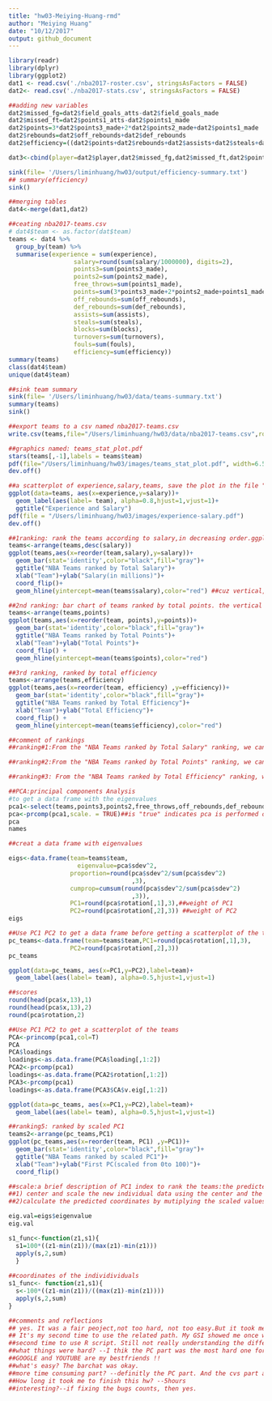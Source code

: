 ```yaml
---
title: "hw03-Meiying-Huang-rmd"
author: "Meiying Huang"
date: "10/12/2017"
output: github_document
---
```

```r
library(readr)
library(dplyr)
library(ggplot2)
dat1 <- read.csv('./nba2017-roster.csv', stringsAsFactors = FALSE)
dat2<- read.csv('./nba2017-stats.csv', stringsAsFactors = FALSE)
```

```r
##adding new variables
dat2$missed_fg=dat2$field_goals_atts-dat2$field_goals_made
dat2$missed_ft=dat2$points1_atts-dat2$points1_made
dat2$points=3*dat2$points3_made+2*dat2$points2_made+dat2$points1_made
dat2$rebounds=dat2$off_rebounds+dat2$def_rebounds
dat2$efficiency=((dat2$points+dat2$rebounds+dat2$assists+dat2$steals+dat2$blocks-dat2$missed_fg-dat2$missed_ft-dat2$turnover)/(dat2$games_played))

dat3<-cbind(player=dat2$player,dat2$missed_fg,dat2$missed_ft,dat2$points,dat2$rebounds,dat2$efficiency)

sink(file= '/Users/liminhuang/hw03/output/efficiency-summary.txt')
## summary(efficiency)
sink()
```

```r
##merging tables
dat4<-merge(dat1,dat2)
```

```r
##ceating nba2017-teams.csv
# dat4$team <- as.factor(dat$team)
teams <- dat4 %>% 
  group_by(team) %>%
  summarise(experience = sum(experience),
                  salary=round(sum(salary/1000000), digits=2),
                  points3=sum(points3_made),
                  points2=sum(points2_made),
                  free_throws=sum(points1_made),
                  points=sum(3*points3_made+2*points2_made+points1_made),
                  off_rebounds=sum(off_rebounds),
                  def_rebounds=sum(def_rebounds),
                  assists=sum(assists),
                  steals=sum(steals),
                  blocks=sum(blocks),
                  turnovers=sum(turnovers),
                  fouls=sum(fouls),
                  efficiency=sum(efficiency))
summary(teams)
class(dat4$team)
unique(dat4$team)
```

```r
##sink team summary
sink(file= '/Users/liminhuang/hw03/data/teams-summary.txt')
summary(teams)
sink()
```

```r
##export teams to a csv named nba2017-teams.csv
write.csv(teams,file="/Users/liminhuang/hw03/data/nba2017-teams.csv",row.names=FALSE)
```

```r
##graphics named: teams_stat_plot.pdf
stars(teams[,-1],labels = teams$team)
pdf(file="/Users/liminhuang/hw03/images/teams_stat_plot.pdf", width=6.5, height = 5)
dev.off()
```

```r
##a scatterplot of experience,salary,teams, save the plot in the file "experience_salary.pdf" inside the images folder
ggplot(data=teams, aes(x=experience,y=salary))+
  geom_label(aes(label= team), alpha=0.8,hjust=1,vjust=1)+
  ggtitle("Experience and Salary")
pdf(file = "/Users/liminhuang/hw03/images/experience-salary.pdf")
dev.off()
```


```r
##1ranking: rank the teams according to salary,in decreasing order.ggplot to create a barchat(horizontally oriented), add a vertical red line - the average team salary
teams<-arrange(teams,desc(salary))
ggplot(teams,aes(x=reorder(team,salary),y=salary))+
  geom_bar(stat='identity',color="black",fill="gray")+
  ggtitle("NBA Teams ranked by Total Salary")+
  xlab("Team")+ylab("Salary(in millions)")+
  coord_flip()+
  geom_hline(yintercept=mean(teams$salary),color="red") ##cuz vertical, vline; if horizontal, then "hline"
```

```r
##2nd ranking: bar chart of teams ranked by total points. the vertical line is the average team points
teams<-arrange(teams,points)
ggplot(teams,aes(x=reorder(team, points),y=points))+
  geom_bar(stat='identity',color="black",fill="gray")+
  ggtitle("NBA Teams ranked by Total Points")+
  xlab("Team")+ylab("Total Points")+
  coord_flip() +
  geom_hline(yintercept=mean(teams$points),color="red")
```

```r
##3rd ranking, ranked by total efficiency
teams<-arrange(teams,efficiency)
ggplot(teams,aes(x=reorder(team, efficiency) ,y=efficiency))+
  geom_bar(stat='identity',color="black",fill="gray")+
  ggtitle("NBA Teams ranked by Total Efficiency")+
  xlab("Team")+ylab("Total Efficiency")+
  coord_flip() +
  geom_hline(yintercept=mean(teams$efficiency),color="red")
```

```r
##comment of rankings
##ranking#1:From the "NBA Teams ranked by Total Salary" ranking, we can see that CLE is the team that has the highest salary, and PHI team has the lowest salary. From the red line that indicates the average salary, we know that the average sarlasy is around 90 missions.

##ranking#2:From the "NBA Teams ranked by Total Points" ranking, we can see that GSW is ranked at top 1 and SAC has the least total points. The average total point for team is around 8000.

##ranking#3: From the "NBA Teams ranked by Total Efficiency" ranking, we can see that CLE is the most efficient team, and ORL has the least efficiency. And the average efficiency among thes NBA teams is around 150
```

```r
##PCA:principal components Analysis
#to get a data frame with the eigenvalues
pca1<-select(teams,points3,points2,free_throws,off_rebounds,def_rebounds,assists,steals,blocks,turnovers,fouls)
pca<-prcomp(pca1,scale. = TRUE)##is "true" indicates pca is performed on standardized data(mean=0,var=1)
pca
names
```

```r
##creat a data frame with eigenvalues

eigs<-data.frame(team=teams$team,
                   eigenvalue=pca$sdev^2,
                 proportion=round(pca$sdev^2/sum(pca$sdev^2)
                                  ,3),
                 cumprop=cumsum(round(pca$sdev^2/sum(pca$sdev^2)
                                  ,3)),
                 PC1=round(pca$rotation[,1],3),##weight of PC1
                 PC2=round(pca$rotation[,2],3)) ##weight of PC2
eigs                
```

```r
##Use PC1 PC2 to get a data frame before getting a scatterplot of the teams
pc_teams<-data.frame(team=teams$team,PC1=round(pca$rotation[,1],3),
                 PC2=round(pca$rotation[,2],3))
pc_teams

ggplot(data=pc_teams, aes(x=PC1,y=PC2),label=team)+
  geom_label(aes(label= team), alpha=0.5,hjust=1,vjust=1)
```

```r
##scores
round(head(pca$x,13),1)
round(head(pca$x,13),2)
round(pca$rotation,2)
```

```r
##Use PC1 PC2 to get a scatterplot of the teams
PCA<-princomp(pca1,col=T)
PCA
PCA$loadings
loadings<-as.data.frame(PCA$loading[,1:2])
PCA2<-prcomp(pca1)
loadings<-as.data.frame(PCA2$rotation[,1:2])
PCA3<-prcomp(pca1)
loadings<-as.data.frame(PCA3$CA$v.eig[,1:2])

ggplot(data=pc_teams, aes(x=PC1,y=PC2),label=team)+
  geom_label(aes(label= team), alpha=0.5,hjust=1,vjust=1)
```

```r
##ranking5: ranked by scaled PC1
teams2<-arrange(pc_teams,PC1)
ggplot(pc_teams,aes(x=reorder(team, PC1) ,y=PC1))+
  geom_bar(stat='identity',color="black",fill="gray")+
  ggtitle("NBA Teams ranked by scaled PC1")+
  xlab("Team")+ylab("First PC(scaled from 0to 100)")+
  coord_flip() 
```

```r
##scale:a brief description of PC1 index to rank the teams:the predicted coordinates of the new individuals can be manually calculated as follow:
##1) center and scale the new individual data using the center and the scale of the PCA
##2)calculate the predicted coordinates by mutiplying the scaled values with the eigenvectors(loadings) of the principal components

eig.val=eigs$eigenvalue
eig.val

s1_func<-function(z1,s1){
  s1=100*((z1-min(z1))/(max(z1)-min(z1)))
  apply(s,2,sum)
  }
  
##coordinates of the individividuals
s1_func<- function(z1,s1){
  s<-100*((z1-min(z1))/((max(z1)-min(z1))))
  apply(s,2,sum)
}
```

```r
##comments and reflections
## yes. It was a fair peoject,not too hard, not too easy.But it took me longer than I think it should be
## It's my second time to use the related path. My GSI showed me once when i was working on the lab assigbment. I found it very useful. It's easy to place/pull out the files you need/store.
##second time to use R script. Still not really understanding the difference between markdown and script. Like, we need to use %>% in script but not in markdown. I am not sure what else code will change between this two.
##what things were hard? --I thik the PC part was the most hard one for me. I did this project before the lab session. And I have to google a lot to get it done.
##GOOGLE and YOUTUBE are my bestfriends !!
##what's easy? The barchat was okay.
##more time consuming part? --definitly the PC part. And the cvs part as well. I am not quite understand how to deal with the cvs
##How long it took me to finish this hw? --5hours
##interesting?--if fixing the bugs counts, then yes.  
```

